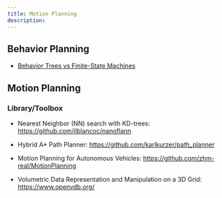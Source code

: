 ```yaml
---
title: Motion Planning
description: 
---
```


## Behavior Planning

* [Behavior Trees vs Finite-State Machines](https://roboticseabass.com/2021/05/08/introduction-to-behavior-trees/)

## Motion Planning 

### Library/Toolbox

* Nearest Neighbor (NN) search with KD-trees: https://github.com/jlblancoc/nanoflann
* Hybrid A* Path Planner: https://github.com/karlkurzer/path_planner
* Motion Planning for Autonomous Vehicles: https://github.com/zhm-real/MotionPlanning

* Volumetric Data Representation and Manipulation on a 3D Grid: https://www.openvdb.org/